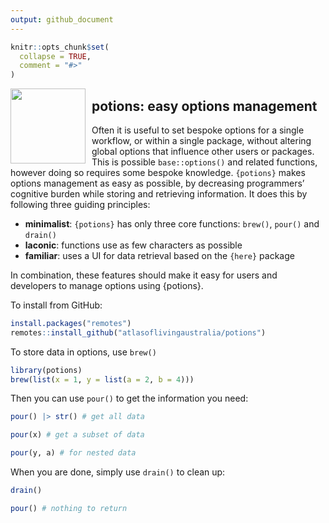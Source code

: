```yaml
---
output: github_document
---
```


<!-- README.md is generated from README.Rmd. Please edit that file -->

```r
knitr::opts_chunk$set(
  collapse = TRUE,
  comment = "#>"
)
```

<img src="man/figures/potions-logo.png" align="left" style="margin: 0px 10px 0px 0px;" alt="" width="120"/><h2>potions: easy options management</h2>

Often it is useful to set bespoke options for a single workflow, or within a 
single package, without altering global options that influence other users or 
packages. This is possible `base::options()` and related functions, however 
doing so requires some bespoke knowledge. `{potions}` makes options management 
as easy as possible, by decreasing programmers' cognitive burden while storing 
and retrieving information. It does this by following three guiding principles:

- **minimalist**: `{potions}` has only three core functions: `brew()`, `pour()` and `drain()`
- **laconic**: functions use as few characters as possible
- **familiar**: uses a UI for data retrieval based on the `{here}` package

In combination, these features should make it easy for users and developers to 
manage options using {potions}.

To install from GitHub:
```r
install.packages("remotes")
remotes::install_github("atlasoflivingaustralia/potions")
```

To store data in options, use `brew()`
```r
library(potions)
brew(list(x = 1, y = list(a = 2, b = 4)))
```
  
Then you can use `pour()` to get the information you need:
```r
pour() |> str() # get all data

pour(x) # get a subset of data

pour(y, a) # for nested data
```

When you are done, simply use `drain()` to clean up:
```r
drain()

pour() # nothing to return
```
